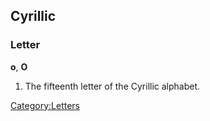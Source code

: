 ==Cyrillic==
===Letter===
'''о''', '''О'''

#The fifteenth letter of the Cyrillic alphabet.

[[Category:Letters]]